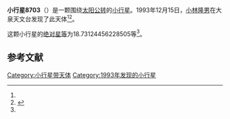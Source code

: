 {{Infobox planet
| bgcolour = #FFFFC0
| name = 8703 Nakanotadao
| symbol = 
| image = 
| caption = 
| discovery = yes
| discovery_ref = 
| discoverer = [[小林隆男|小林隆男]]
| discovery_site = [[大泉天文台|大泉天文台]] 
| discovered = 1993年12月15日
| designations = yes
| mp_name = 
| named_after = 
| alt_names = 1993 XP1/ 1989 VC3
| mp_category = [[主带小行星|主带小行星]]
| orbit_ref = <ref name="a">[http://ssd.jpl.nasa.gov/sbdb.cgi?sstr=8703 8703 Nakanotadao] {{Wayback|url=http://ssd.jpl.nasa.gov/sbdb.cgi?sstr=8703 |date=20140829042652 }}，小行星數據庫瀏覽器（JPL Small-Body Database Browser）－[[美国国家航空航天局|美国国家航空航天局]]喷气推进实验室</ref>
| epoch = 2456400.5 (2013年4月18日更新)
| aphelion = {{convert|2.424205633866241|AU|km|3|abbr=on|lk=out}}
| perihelion = {{convert|2.229650975813822|AU|km|3|abbr=on}}
| semimajor = {{convert|2.326928304840031|AU|km|3|abbr=on}}
| eccentricity = 0.041805039
| period = 1296.501222 [[日|日]]<br />3.55[[儒略年|儒略年]]
| avg_speed = 
| inclination = 5.011042725497232
| asc_node = 151.6742495266236
| mean_anomaly = 
| arg_peri = 18.73124456228505
| satellites = 
| physical_characteristics = yes
| dimensions = 
| mass = 
| density = 
| surface_grav = 
| escape_velocity = 
| sidereal_day = 
| axial_tilt = 
| pole_ecliptic_lat = 
| pole_ecliptic_lon = 
| albedo = 
| temperatures= 
| temp_name1 = 
| mean_temp_1 = 
| max_temp_1 = 
| temp_name2 = 
| max_temp_2 = 
| spectral_type = 
| abs_magnitude = 18.73124456228505
}}

'''小行星8703'''（{{lang-en|8703 Nakanotadao}}）是一颗围绕[[太阳|太阳]][[公转|公转]]的[[小行星|小行星]]。1993年12月15日，[[小林隆男|小林隆男]]在大泉天文台发现了此天体<ref name="a" /><ref>{{cite news|title=小行星列表|url=http://cfa-www.harvard.edu/iau/lists/NumberedMPs.txt|accessdate=2013-07-08|newspaper=哈佛大学|archive-date=2008-05-17|archive-url=https://web.archive.org/web/20080517010638/http://cfa-www.harvard.edu/iau/lists/NumberedMPs.txt|dead-url=no}}</ref>。

这颗小行星的[[绝对星等|绝对星等]]为18.73124456228505等<ref name="a" />。

==参考文献==
{{reflist}}
{{Minor Planet Number|[[小行星8702|小行星8702]]|[[小行星8704|小行星8704]]}}

{{小天体}}

[[Category:小行星带天体|Category:小行星带天体]]
[[Category:1993年发现的小行星|Category:1993年发现的小行星]]

{{asteroid-stub}}